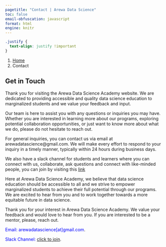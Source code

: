 ```yaml
---
pagetitle: "Contact | Arewa Data Science"
toc: false
email-obfuscation: javascript
format: html
engine: knitr
---
```

```css
.justify {
  text-align: justify !important
}
```

```{=html}
<nav aria-label="breadcrumb">
  <ol class="breadcrumb">
    <li class="breadcrumb-item"><a href="index.html">Home</a></li>
    <li class="breadcrumb-item active" aria-current="page">Contact</li>
  </ol>
</nav>
```

::: {.justify}

## Get in Touch

Thank you for visiting the Arewa Data Science Academy website. We are dedicated to providing accessible and quality data science education to marginalized students and we value your feedback and input.

Our team is here to assist you with any questions or inquiries you may have. Whether you are interested in learning more about our programs, exploring potential collaboration opportunities, or just want to know more about what we do, please do not hesitate to reach out.

For general inquiries, you can contact us via email at arewadatascience@gmail.com. We will make every effort to respond to your inquiry in a timely manner, typically within 24 hours during business days.

We also have a slack channel for students and learners where you can connect with us, collaborate, ask questions and connect with like-minded people, you can join by visiting this [link](https://join.slack.com/t/arewadatascience/shared_invite/zt-u0d0eak6-VjVf~BJmE8pmBRBUHXKqZA)

Here at Arewa Data Science Academy, we believe that data science education should be accessible to all and we strive to empower marginalized students to achieve their full potential through our programs. We are excited to hear from you and to work together towards a more equitable future in data science.


Thank you for your interest in Arewa Data Science Academy. We value your feedback and would love to hear from you. If you are interested to be a mentor, please, reach out. 

<span style="color:blue">Email: arewadatascience[at]gmail.com</span>.

<span style="color:blue">Slack Channel: [click to join](https://join.slack.com/t/arewadatascience/shared_invite/zt-u0d0eak6-VjVf~BJmE8pmBRBUHXKqZA)</span>.


<!-- Email: arewadatascience@gmail
Telegram Channel: [click to join](https://t.me/+vGZvQdggp1A4NzNk) -->

:::
<!-- 
Here's how you can get in touch with us:

If you are interested in collaborating with us, please email us at partnerships@arewadatascience.com. We look forward to working with you to promote data literacy and empower marginalized students.

Email: info@arewadatascience.com
Phone: +234 (0)123456789
Address: Arewa Data Science Academy, No. 100, XYZ Street, Kano, Nigeria

For inquiries about our programs and services, please email us at info@arewadatascience.com. We will do our best to respond to your inquiry within 48 hours.

For technical support, please email us at support@arewadatascience.com. We will do our best to respond to your inquiry within 24 hours.

You can also find us on social media. Follow us on Facebook, Twitter and LinkedIn for updates on our programs and services, as well as news and events from the world of data science.

If you are interested in collaborating with us, please email us at partnerships@arewadatascience.com. We look forward to working with you to promote data literacy and empower marginalized students.

Thank you for choosing Arewa Data Science Academy. We look forward to hearing from you!

We're here to help you take the first step towards your future in data science and machine learning. Whether you have questions about our programs, admissions process, or just want to learn more about what we do, don't hesitate to reach out.

For general inquiries email us at arewadatascience@gmail.com -->



<!-- 
## Connect with Us

Stay up to date with the latest news and updates from our school by following us on social media.



https://www.facebook.com/groups/655151462686476/
 -->
